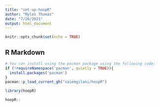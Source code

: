 ---
title: "set-up-hoopR"
author: "Myles Thomas"
date: "7/26/2021"
output: html_document
---

```{r setup, include=FALSE}
knitr::opts_chunk$set(echo = TRUE)
```

## R Markdown

```{r, eval=FALSE}
# You can install using the pacman package using the following code:
if (!requireNamespace('pacman', quietly = TRUE)){
  install.packages('pacman')
}
pacman::p_load_current_gh("saiemgilani/hoopR")
```

```{r}
library(hoopR)
```


```{r}
hoopR::
```


